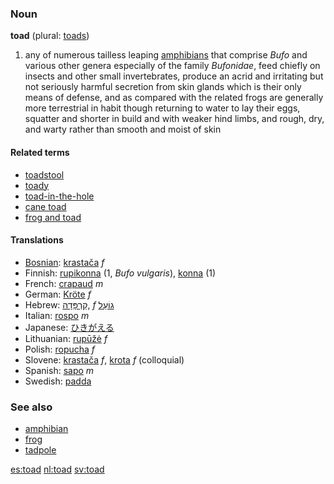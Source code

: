 ===Noun===
'''toad''' (plural: [[toads]])

# any of numerous tailless leaping [[amphibians]] that comprise ''Bufo'' and various other genera especially of the family ''Bufonidae'', feed chiefly on insects and other small invertebrates, produce an acrid and irritating but not seriously harmful secretion from skin glands which is their only means of defense, and as compared with the related frogs are generally more terrestrial in habit though returning to water to lay their eggs, squatter and shorter in build and with weaker hind limbs, and rough, dry, and warty rather than smooth and moist of skin

====Related terms====
*[[toadstool]]
*[[toady]]
*[[toad-in-the-hole]]
*[[cane toad]]
*[[frog and toad]]

====Translations====
*[[Bosnian]]: [[krastača]] ''f''
*Finnish: [[rupikonna]] (1, ''Bufo vulgaris''), [[konna]] (1)
*French: [[crapaud]] ''m''
*German: [[Kröte]] ''f''
*Hebrew: [[קרפדה|קַרְפָּדָה]],   ''f'' [[גועל|גוֹעַל]]
*Italian: [[rospo]] ''m''
*Japanese: [[ひきがえる]]
*Lithuanian: [[rupūžė]] ''f''
*Polish: [[ropucha]] ''f''
*Slovene: [[krastača]] ''f'', [[krota]] ''f'' (colloquial)
*Spanish: [[sapo]] ''m''
*Swedish: [[padda]]

===See also===
*[[amphibian]]
*[[frog]]
*[[tadpole]]

[[es:toad]]
[[nl:toad]]
[[sv:toad]]